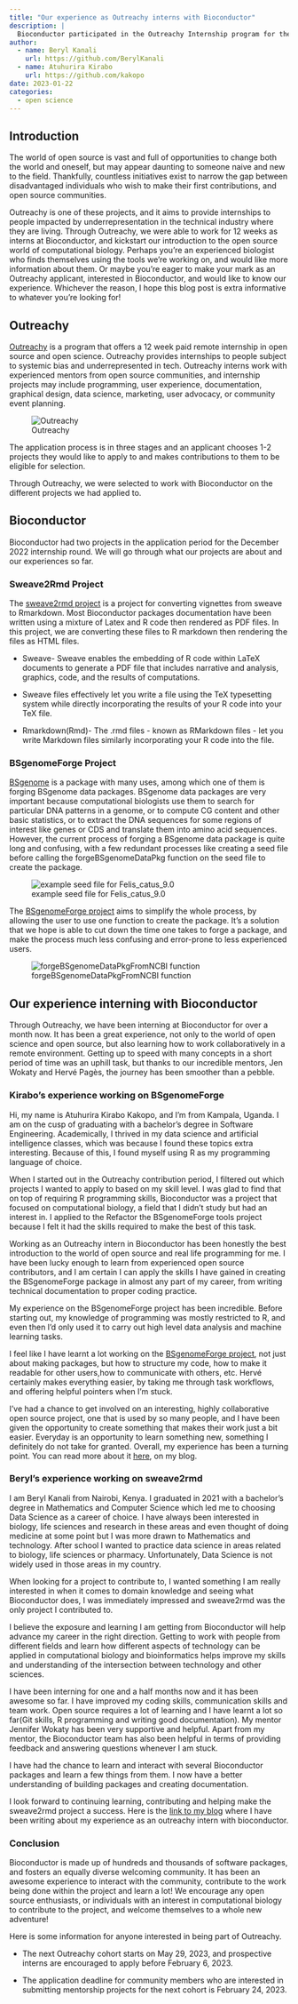 ```yaml
---
title: "Our experience as Outreachy interns with Bioconductor"
description: |
  Bioconductor participated in the Outreachy Internship program for the December 2022 cohort. Our interns share their experience working on their various projects and   bioconductor in general.
author:
  - name: Beryl Kanali
    url: https://github.com/BerylKanali
  - name: Atuhurira Kirabo 
    url: https://github.com/kakopo
date: 2023-01-22
categories:
  - open science
---
```


## Introduction

The world of open source is vast and full of opportunities to change both the
world and oneself, but may appear daunting to someone naive and new to the
field. Thankfully, countless initiatives exist to narrow the gap between
disadvantaged individuals who wish to make their first contributions, and open
source communities.

Outreachy is one of these projects, and it aims to provide internships to people
impacted by underrepresentation in the technical industry where they are living.
Through Outreachy, we were able to work for 12 weeks as interns at Bioconductor,
and kickstart our introduction to the open source world of computational
biology. Perhaps you're an experienced biologist who finds themselves using the
tools we're working on, and would like more information about them. Or maybe
you're eager to make your mark as an Outreachy applicant, interested in
Bioconductor, and would like to know our experience. Whichever the reason, I
hope this blog post is extra informative to whatever you're looking for!

## Outreachy

[Outreachy](https://www.outreachy.org/) is a program that offers a 12 week paid
remote internship in open source and open science. Outreachy provides
internships to people subject to systemic bias and underrepresented in tech.
Outreachy interns work with experienced mentors from open source communities,
and internship projects may include programming, user experience, documentation,
graphical design, data science, marketing, user advocacy, or community event
planning.

![Outreachy](outreachy_homepage.png)

The application process is in three stages and an applicant chooses 1-2 projects
they would like to apply to and makes contributions to them to be eligible for
selection.

Through Outreachy, we were selected to work with Bioconductor on the different
projects we had applied to.

## Bioconductor

Bioconductor had two projects in the application period for the December 2022
internship round. We will go through what our projects are about and our
experiences so far.

### Sweave2Rmd Project

The [sweave2rmd project](https://github.com/Bioconductor/sweave2rmd) is a
project for converting vignettes from sweave to Rmarkdown. Most Bioconductor
packages documentation have been written using a mixture of Latex and R code
then rendered as PDF files. In this project, we are converting these files to R
markdown then rendering the files as HTML files.

-   Sweave- Sweave enables the embedding of R code within LaTeX documents to 
generate a PDF file that includes narrative and analysis, graphics, code, and 
the results of computations.

-   Sweave files effectively let you write a file using the TeX typesetting 
system while directly incorporating the results of your R code into your TeX 
file.

-   Rmarkdown(Rmd)- The .rmd files - known as RMarkdown files - let you write 
Markdown files similarly incorporating your R code into the file.

### BSgenomeForge Project

[BSgenome](https://github.com/Bioconductor/BSgenome) is a package with many
uses, among which one of them is forging BSgenome data packages. BSgenome data
packages are very important because computational biologists use them to search
for particular DNA patterns in a genome, or to compute CG content and other
basic statistics, or to extract the DNA sequences for some regions of interest
like genes or CDS and translate them into amino acid sequences. However, the
current process of forging a BSgenome data package is quite long and confusing,
with a few redundant processes like creating a seed file before calling the
forgeBSgenomeDataPkg function on the seed file to create the package.

![example seed file for Felis_catus_9.0](seed_file_Felis_catus_9.0.png)

The [BSgenomeForge project](https://github.com/Bioconductor/BSgenomeForge) aims
to simplify the whole process, by allowing the user to use one function to
create the package. It's a solution that we hope is able to cut down the time
one takes to forge a package, and make the process much less confusing and
error-prone to less experienced users.

![forgeBSgenomeDataPkgFromNCBI function](forgeBSgenomeDataPkgFromNCBI.png)

## Our experience interning with Bioconductor

Through Outreachy, we have been interning at Bioconductor for over a month now.
It has been a great experience, not only to the world of open science and open
source, but also learning how to work collaboratively in a remote environment.
Getting up to speed with many concepts in a short period of time was an uphill
task, but thanks to our incredible mentors, Jen Wokaty and Hervé Pagès, the
journey has been smoother than a pebble.

### Kirabo's experience working on BSgenomeForge

Hi, my name is Atuhurira Kirabo Kakopo, and I'm from Kampala, Uganda. I am on
the cusp of graduating with a bachelor's degree in Software Engineering.
Academically, I thrived in my data science and artificial intelligence classes,
which was because I found these topics extra interesting. Because of this, I
found myself using R as my programming language of choice.

When I started out in the Outreachy contribution period, I filtered out which
projects I wanted to apply to based on my skill level. I was glad to find that
on top of requiring R programming skills, Bioconductor was a project that
focused on computational biology, a field that I didn't study but had an
interest in. I applied to the Refactor the BSgenomeForge tools project because I
felt it had the skills required to make the best of this task.

Working as an Outreachy intern in Bioconductor has been honestly the best
introduction to the world of open source and real life programming for me. I
have been lucky enough to learn from experienced open source contributors, and I
am certain I can apply the skills I have gained in creating the BSgenomeForge
package in almost any part of my career, from writing technical documentation to
proper coding practice.

My experience on the BSgenomeForge project has been incredible. Before starting
out, my knowledge of programming was mostly restricted to R, and even then I'd
only used it to carry out high level data analysis and machine learning tasks.

I feel like I have learnt a lot working on the 
[BSgenomeForge project](https://github.com/Bioconductor/BSgenomeForge), not just
about making packages, but how to structure my code, how to make it readable for 
other users,how to communicate with others, etc. Hervé certainly makes 
everything easier, by taking me through task workflows, and offering helpful 
pointers when I'm stuck.

I've had a chance to get involved on an interesting, highly collaborative open
source project, one that is used by so many people, and I have been given the
opportunity to create something that makes their work just a bit easier.
Everyday is an opportunity to learn something new, something I definitely do not
take for granted. Overall, my experience has been a turning point. You can read
more about it [here](https://kakopo.wordpress.com/), on my blog.

### Beryl's experience working on sweave2rmd

I am Beryl Kanali from Nairobi, Kenya. I graduated in 2021 with a bachelor's
degree in Mathematics and Computer Science which led me to choosing Data Science
as a career of choice. I have always been interested in biology, life sciences
and research in these areas and even thought of doing medicine at some point but
I was more drawn to Mathematics and technology. After school I wanted to
practice data science in areas related to biology, life sciences or pharmacy.
Unfortunately, Data Science is not widely used in those areas in my country.

When looking for a project to contribute to, I wanted something I am really
interested in when it comes to domain knowledge and seeing what Bioconductor
does, I was immediately impressed and sweave2rmd was the only project I
contributed to.

I believe the exposure and learning I am getting from Bioconductor will help
advance my career in the right direction. Getting to work with people from
different fields and learn how different aspects of technology can be applied in
computational biology and bioinformatics helps improve my skills and
understanding of the intersection between technology and other sciences.

I have been interning for one and a half months now and it has been awesome so
far. I have improved my coding skills, communication skills and team work. Open
source requires a lot of learning and I have learnt a lot so far(Git skills, R
programming and writing good documentation). My mentor Jennifer Wokaty has been
very supportive and helpful. Apart from my mentor, the Bioconductor team has
also been helpful in terms of providing feedback and answering questions
whenever I am stuck.

I have had the chance to learn and interact with several Bioconductor packages
and learn a few things from them. I now have a better understanding of building
packages and creating documentation.

I look forward to continuing learning, contributing and helping make the
sweave2rmd project a success. Here is the 
[link to my blog](https://dev.to/berylkanali) where I have been writing about my
experience as an outreachy intern with bioconductor.

### Conclusion

Bioconductor is made up of hundreds and thousands of software packages, and
fosters an equally diverse welcoming community. It has been an awesome
experience to interact with the community, contribute to the work being done
within the project and learn a lot! We encourage any open source enthusiasts, or
individuals with an interest in computational biology to contribute to the
project, and welcome themselves to a whole new adventure!

Here is some information for anyone interested in being part of Outreachy.

-   The next Outreachy cohort starts on May 29, 2023, and prospective interns 
are encouraged to apply before February 6, 2023.

-   The application deadline for community members who are interested in 
submitting mentorship projects for the next cohort is February 24, 2023.
